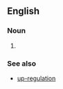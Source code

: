 ==English==

===Noun===
{{en-noun|sg=[[down]]-[[regulation]]|-}}

# {{alternative spelling of|downregulation}}

===See also===
* [[up-regulation]]